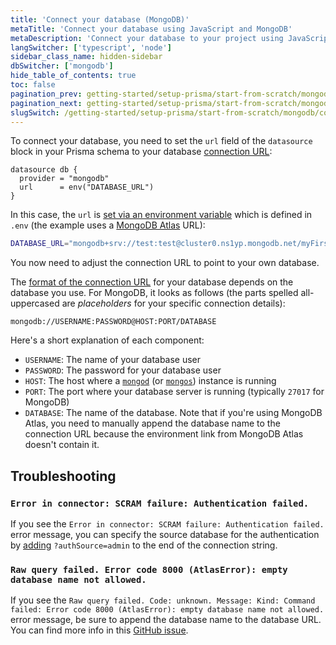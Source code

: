 ```yaml
---
title: 'Connect your database (MongoDB)'
metaTitle: 'Connect your database using JavaScript and MongoDB'
metaDescription: 'Connect your database to your project using JavaScript and MongoDB'
langSwitcher: ['typescript', 'node']
sidebar_class_name: hidden-sidebar
dbSwitcher: ['mongodb']
hide_table_of_contents: true
toc: false
pagination_prev: getting-started/setup-prisma/start-from-scratch/mongodb-node-mongodb
pagination_next: getting-started/setup-prisma/start-from-scratch/mongodb/creating-the-prisma-schema-node-mongodb
slugSwitch: /getting-started/setup-prisma/start-from-scratch/mongodb/connect-your-database-
---
```


To connect your database, you need to set the `url` field of the `datasource` block in your Prisma schema to your database [connection URL](/orm/reference/connection-urls):

```prisma file=prisma/schema.prisma showLineNumbers
datasource db {
  provider = "mongodb"
  url      = env("DATABASE_URL")
}
```

In this case, the `url` is [set via an environment variable](/orm/more/development-environment/environment-variables) which is defined in `.env` (the example uses a [MongoDB Atlas](https://www.mongodb.com/cloud/atlas) URL):

```bash file=.env showLineNumbers
DATABASE_URL="mongodb+srv://test:test@cluster0.ns1yp.mongodb.net/myFirstDatabase"
```

You now need to adjust the connection URL to point to your own database.

The [format of the connection URL](/orm/reference/connection-urls) for your database depends on the database you use. For MongoDB, it looks as follows (the parts spelled all-uppercased are _placeholders_ for your specific connection details):

```no-lines
mongodb://USERNAME:PASSWORD@HOST:PORT/DATABASE
```

Here's a short explanation of each component:

- `USERNAME`: The name of your database user
- `PASSWORD`: The password for your database user
- `HOST`: The host where a [`mongod`](https://docs.mongodb.com/manual/reference/program/mongod/#mongodb-binary-bin.mongod) (or [`mongos`](https://docs.mongodb.com/manual/reference/program/mongos/#mongodb-binary-bin.mongos)) instance is running
- `PORT`: The port where your database server is running (typically `27017` for MongoDB)
- `DATABASE`: The name of the database. Note that if you're using MongoDB Atlas, you need to manually append the database name to the connection URL because the environment link from MongoDB Atlas doesn't contain it.

## Troubleshooting

### `Error in connector: SCRAM failure: Authentication failed.`

If you see the `Error in connector: SCRAM failure: Authentication failed.` error message, you can specify the source database for the authentication by [adding](https://github.com/prisma/prisma/discussions/9994#discussioncomment-1562283) `?authSource=admin` to the end of the connection string.

### `Raw query failed. Error code 8000 (AtlasError): empty database name not allowed.`

If you see the `Raw query failed. Code: unknown. Message: Kind: Command failed: Error code 8000 (AtlasError): empty database name not allowed.` error message, be sure to append the database name to the database URL. You can find more info in this [GitHub issue](https://github.com/prisma/docs/issues/5562).